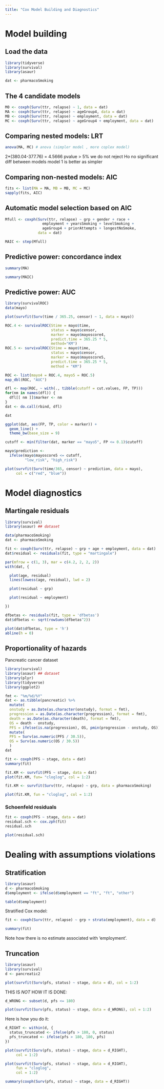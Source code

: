 ```yaml
---
title: "Cox Model Building and Diagnostics"
---
```


# Model building
## Load the data

```r
library(tidyverse)
library(survival)
library(asaur)

dat <- pharmacoSmoking
```

## The 4 candidate models
```r
M0 <- coxph(Surv(ttr, relapse) ~ 1, data = dat)
MA <- coxph(Surv(ttr, relapse) ~ ageGroup4, data = dat)
MB <- coxph(Surv(ttr, relapse) ~ employment, data = dat)
MC <- coxph(Surv(ttr, relapse) ~ ageGroup4 + employment, data = dat)
```

## Comparing nested models: LRT
```r
anova(MA, MC) # anova (simpler model , more coplex model)
```

2*(380.04-377.76) = 4.5666
pvalue > 5% we do not reject Ho
no significant diff between models
model 1 is better as simpler

## Comparing non-nested models: AIC
```r
fits <- list(MA = MA, MB = MB, MC = MC)
sapply(fits, AIC)
```

## Automatic model selection based on AIC

```r
Mfull <- coxph(Surv(ttr, relapse) ~ grp + gender + race +
                 employment + yearsSmoking + levelSmoking +
                 ageGroup4 + priorAttempts + longestNoSmoke,
               data = dat)
```

```r
MAIC <- step(Mfull)
```

## Predictive power: concordance index

```r
summary(MA)
```

```r
summary(MAIC)
```

## Predictive power: AUC

```r
library(survivalROC)
data(mayo)
```

```r
plot(survfit(Surv(time / 365.25, censor) ~ 1, data = mayo))
```

```r
ROC.4 <- survivalROC(Stime = mayo$time,
                     status = mayo$censor,
                     marker = mayo$mayoscore4,
                     predict.time = 365.25 * 5,
                     method="KM")
ROC.5 <- survivalROC(Stime = mayo$time,
                     status = mayo$censor,
                     marker = mayo$mayoscore5,
                     predict.time = 365.25 * 5,
                     method = "KM")
```

```r
ROC <- list(mayo4 = ROC.4, mayo5 = ROC.5)
map_dbl(ROC, "AUC")
```

```r
dfl <- map(ROC, ~ with(., tibble(cutoff = cut.values, FP, TP)))
for(nm in names(dfl)) {
  dfl[[ nm ]]$marker <- nm
}
dat <- do.call(rbind, dfl)
```

```r
dat
```


```r
ggplot(dat, aes(FP, TP, color = marker)) +
  geom_line() +
  theme_bw(base_size = 9)
```

```r
cutoff <- min(filter(dat, marker == "mayo5", FP <= 0.1)$cutoff)
```

```r
mayo$prediction <-
  ifelse(mayo$mayoscore5 <= cutoff,
         "low_risk", "high_risk")
```

```r
plot(survfit(Surv(time/365, censor) ~ prediction, data = mayo),
     col = c("red", "blue"))
```

# Model diagnostics
## Martingale residuals

```r
library(survival)
library(asaur) ## dataset

data(pharmacoSmoking)
dat <- pharmacoSmoking
```

```r
fit <- coxph(Surv(ttr, relapse) ~ grp + age + employment, data = dat)
dat$residual <- residuals(fit, type = "martingale")
```

```r
par(mfrow = c(1, 3), mar = c(4.2, 2, 2, 2))
with(dat, {

  plot(age, residual)
  lines(lowess(age, residual), lwd = 2)

  plot(residual ~ grp)

  plot(residual ~ employment)

})
```

```r
dfbetas <- residuals(fit, type = 'dfbetas')
dat$dfbetas <- sqrt(rowSums(dfbetas^2))
```

```r
plot(dat$dfbetas, type = 'h')
abline(h = 0)
```

## Proportionality of hazards

Pancreatic cancer dataset
```r
library(survival)
library(asaur) ## dataset
library(plyr)
library(tidyverse)
library(ggplot2)

fmt <- "%m/%d/%Y"
dat <- as.tibble(pancreatic) %>%
  mutate(
  onstudy = as.Date(as.character(onstudy), format = fmt),
  progression = as.Date(as.character(progression), format = fmt),
  death = as.Date(as.character(death), format = fmt),
  OS = death - onstudy,
  PFS = ifelse(is.na(progression), OS, pmin(progression - onstudy, OS))) %>%
  mutate(
  PFS = Surv(as.numeric(PFS / 30.5)),
  OS = Surv(as.numeric(OS / 30.5))
  )
dat
```

```r
fit <- coxph(PFS ~ stage, data = dat)
summary(fit)
```


```r
fit.KM <- survfit(PFS ~ stage, data = dat)
plot(fit.KM, fun= "cloglog", col = 1:2)
```


```r
fit.KM <- survfit(Surv(ttr, relapse) ~ grp, data = pharmacoSmoking)

plot(fit.KM, fun = "cloglog", col = 1:2)
```

### Schoenfeld residuals
```r
fit <- coxph(PFS ~ stage, data = dat)
residual.sch <- cox.zph(fit)
residual.sch
```


```r
plot(residual.sch)
```

# Dealing with assumptions violations

## Stratification

```r
library(asaur)
d <- pharmacoSmoking
d$employment <- ifelse(d$employment == "ft", "ft", "other")

table(d$employment)
```

Stratified Cox model:
```r
fit <- coxph(Surv(ttr, relapse) ~ grp + strata(employment), data = d)

summary(fit)
```

Note how there is no estimate associated with 'employment'.

## Truncation

```r
library(asaur)
library(survival)
d <- pancreatic2

plot(survfit(Surv(pfs, status) ~ stage, data = d), col = 1:2)
```

THIS IS *NOT* HOW IT IS DONE:
```r
d_WRONG <- subset(d, pfs <= 180)

plot(survfit(Surv(pfs, status) ~ stage, data = d_WRONG), col = 1:2)
```

Here is how you do it:
```r
d_RIGHT <- within(d, {
  status_truncated <- ifelse(pfs > 180, 0, status)
  pfs_truncated <- ifelse(pfs > 180, 180, pfs)
})
```

```r
plot(survfit(Surv(pfs, status) ~ stage, data = d_RIGHT),
     col = 1:2)
```

```r
plot(survfit(Surv(pfs, status) ~ stage, data = d_RIGHT),
     fun = "cloglog",
     col = 1:2)
```

```r
summary(coxph(Surv(pfs, status) ~ stage, data = d_RIGHT))
```
